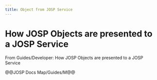 ```yaml
---
title: Object from JOSP Service
---
```

# How JOSP Objects are presented to a JOSP Service

From Guides/Developer: How JOSP Objects are presented to a JOSP Service

@@JOSP Docs Map/Guides/M@@
